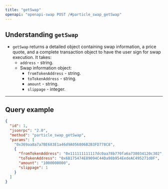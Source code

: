 ```yaml
---
title: "getSwap"
openapi: "openapi-swap POST /#particle_swap_getSwap"
---
```


## Understanding `getSwap`

- `getSwap` returns a detailed object containing swap information, a price quote, and a complete transaction object to have the user sign for swap execution. It takes:
  - `address` - string.
  - Swap information object:
    - `fromTokenAddress` - string.
    - `toTokenAddress` - string.
    - `amount` - string.
    - `slippage` - integer.

***

## Query example

```json JSON
{
  "id": 1,
  "jsonrpc": "2.0",
  "method": "particle_swap_getSwap",
  "params": [
    "0x369aa8a7a7BE683E1a46d9A056806B2B3FD778C8",
    {
      "fromTokenAddress": "0x111111111117dc0aa78b770fa6a738034120c302",
      "toTokenAddress": "0x6B175474E89094C44Da98b954EedeAC495271d0F",
      "amount": "1000000000",
      "slippage": 1
    }
  ]
}
```